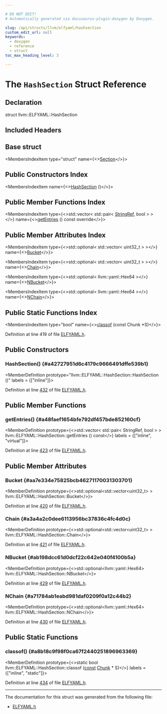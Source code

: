 ```yaml
---

# DO NOT EDIT!
# Automatically generated via docusaurus-plugin-doxygen by Doxygen.

slug: /api/structs/llvm/elfyaml/hashsection
custom_edit_url: null
keywords:
  - doxygen
  - reference
  - struct
toc_max_heading_level: 3

---
```





# The `HashSection` Struct Reference

<DoxygenPage pluginConfig={pluginConfig}>



## Declaration

<CodeBlock>struct llvm::ELFYAML::HashSection</CodeBlock>

## Included Headers

<IncludesList>
<IncludesListItem
  filePath="llvm/ObjectYAML/ELFYAML.h"
  permalink="/docs/api/files/include/include/llvm/include/llvm/objectyaml/elfyaml-h"
  isLocal="true" />
</IncludesList>

## Base struct

<MembersIndex>

<MembersIndexItem
  type="struct"
  name={<><a href="/docs/api/structs/llvm/elfyaml/section">Section</a></>}>
</MembersIndexItem>

</MembersIndex>

## Public Constructors Index

<MembersIndex>

<MembersIndexItem
  name={<><a href="#a42727951d6c4179c9666491dffe539b1">HashSection</a> ()</>}>
</MembersIndexItem>

</MembersIndex>

## Public Member Functions Index

<MembersIndex>

<MembersIndexItem
  type={<>std::vector&lt; std::pair&lt; <a href="/docs/api/classes/llvm/stringref">StringRef</a>, bool &gt; &gt;</>}
  name={<><a href="#a48faef1654bfe792df457bde852160cf">getEntries</a> () const override</>}>
</MembersIndexItem>

</MembersIndex>

## Public Member Attributes Index

<MembersIndex>

<MembersIndexItem
  type={<>std::optional&lt; std::vector&lt; uint32&#95;t &gt; &gt;</>}
  name={<><a href="#aa7e334e75825bcb46271170031303701">Bucket</a></>}>
</MembersIndexItem>

<MembersIndexItem
  type={<>std::optional&lt; std::vector&lt; uint32&#95;t &gt; &gt;</>}
  name={<><a href="#a3a4a2c0dee6113956bc37836c4fc4d0c">Chain</a></>}>
</MembersIndexItem>

<MembersIndexItem
  type={<>std::optional&lt; llvm::yaml::Hex64 &gt;</>}
  name={<><a href="#ab198dcc61d0dcf22c642e040f4100b5a">NBucket</a></>}>
</MembersIndexItem>

<MembersIndexItem
  type={<>std::optional&lt; llvm::yaml::Hex64 &gt;</>}
  name={<><a href="#a71784ab1eabd981daf0209f0a12c44b2">NChain</a></>}>
</MembersIndexItem>

</MembersIndex>

## Public Static Functions Index

<MembersIndex>

<MembersIndexItem
  type="bool"
  name={<><a href="#a8b18c9f98f0ca67f2440251896963369">classof</a> (const Chunk &#42;S)</>}>
</MembersIndexItem>

</MembersIndex>


Definition at line 419 of file <a href="/docs/api/files/include/include/llvm/include/llvm/objectyaml/elfyaml-h">ELFYAML.h</a>.

<SectionDefinition>

## Public Constructors

### HashSection() {#a42727951d6c4179c9666491dffe539b1}

<MemberDefinition
  prototype="llvm::ELFYAML::HashSection::HashSection ()"
  labels = {["inline"]}>

Definition at line <a href="/docs/api/files/include/include/llvm/include/llvm/objectyaml/elfyaml-h/#l00432">432</a> of file <a href="/docs/api/files/include/include/llvm/include/llvm/objectyaml/elfyaml-h">ELFYAML.h</a>.
</MemberDefinition>

</SectionDefinition>

<SectionDefinition>

## Public Member Functions

### getEntries() {#a48faef1654bfe792df457bde852160cf}

<MemberDefinition
  prototype={<>std::vector&lt; std::pair&lt; StringRef, bool &gt; &gt; llvm::ELFYAML::HashSection::getEntries () const</>}
  labels = {["inline", "virtual"]}>

Definition at line <a href="/docs/api/files/include/include/llvm/include/llvm/objectyaml/elfyaml-h/#l00423">423</a> of file <a href="/docs/api/files/include/include/llvm/include/llvm/objectyaml/elfyaml-h">ELFYAML.h</a>.
</MemberDefinition>

</SectionDefinition>

<SectionDefinition>

## Public Member Attributes

### Bucket {#aa7e334e75825bcb46271170031303701}

<MemberDefinition
  prototype={<>std::optional&lt;std::vector&lt;uint32&#95;t&gt; &gt; llvm::ELFYAML::HashSection::Bucket</>}>

Definition at line <a href="/docs/api/files/include/include/llvm/include/llvm/objectyaml/elfyaml-h/#l00420">420</a> of file <a href="/docs/api/files/include/include/llvm/include/llvm/objectyaml/elfyaml-h">ELFYAML.h</a>.
</MemberDefinition>

### Chain {#a3a4a2c0dee6113956bc37836c4fc4d0c}

<MemberDefinition
  prototype={<>std::optional&lt;std::vector&lt;uint32&#95;t&gt; &gt; llvm::ELFYAML::HashSection::Chain</>}>

Definition at line <a href="/docs/api/files/include/include/llvm/include/llvm/objectyaml/elfyaml-h/#l00421">421</a> of file <a href="/docs/api/files/include/include/llvm/include/llvm/objectyaml/elfyaml-h">ELFYAML.h</a>.
</MemberDefinition>

### NBucket {#ab198dcc61d0dcf22c642e040f4100b5a}

<MemberDefinition
  prototype={<>std::optional&lt;llvm::yaml::Hex64&gt; llvm::ELFYAML::HashSection::NBucket</>}>

Definition at line <a href="/docs/api/files/include/include/llvm/include/llvm/objectyaml/elfyaml-h/#l00429">429</a> of file <a href="/docs/api/files/include/include/llvm/include/llvm/objectyaml/elfyaml-h">ELFYAML.h</a>.
</MemberDefinition>

### NChain {#a71784ab1eabd981daf0209f0a12c44b2}

<MemberDefinition
  prototype={<>std::optional&lt;llvm::yaml::Hex64&gt; llvm::ELFYAML::HashSection::NChain</>}>

Definition at line <a href="/docs/api/files/include/include/llvm/include/llvm/objectyaml/elfyaml-h/#l00430">430</a> of file <a href="/docs/api/files/include/include/llvm/include/llvm/objectyaml/elfyaml-h">ELFYAML.h</a>.
</MemberDefinition>

</SectionDefinition>

<SectionDefinition>

## Public Static Functions

### classof() {#a8b18c9f98f0ca67f2440251896963369}

<MemberDefinition
  prototype={<>static bool llvm::ELFYAML::HashSection::classof (<a href="/docs/api/files/lib/lib/target/lib/target/aarch64/aarch64promoteconstant-cpp/#a90f8350fecae261c25be85d38b451bff">const</a> <a href="/docs/api/structs/llvm/elfyaml/chunk">Chunk</a> &#42; S)</>}
  labels = {["inline", "static"]}>

Definition at line <a href="/docs/api/files/include/include/llvm/include/llvm/objectyaml/elfyaml-h/#l00434">434</a> of file <a href="/docs/api/files/include/include/llvm/include/llvm/objectyaml/elfyaml-h">ELFYAML.h</a>.
</MemberDefinition>

</SectionDefinition>

<hr/>

The documentation for this struct was generated from the following file:

<ul>
<li><a href="/docs/api/files/include/include/llvm/include/llvm/objectyaml/elfyaml-h">ELFYAML.h</a></li>
</ul>

</DoxygenPage>
